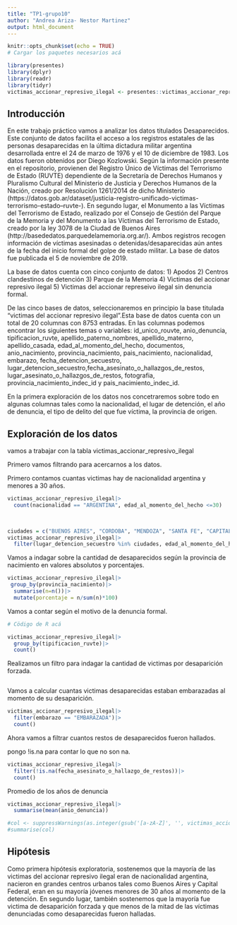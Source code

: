 ```yaml
---
title: "TP1-grupo10"
author: "Andrea Ariza- Nestor Martinez"
output: html_document
---
```



```r
knitr::opts_chunk$set(echo = TRUE)
# Cargar los paquetes necesarios acá

library(presentes)
library(dplyr)
library(readr)
library(tidyr)
victimas_accionar_represivo_ilegal <- presentes::victimas_accionar_represivo_ilegal

```


## Introducción

En este trabajo práctico vamos a analizar los datos titulados Desaparecidos. Este conjunto de datos facilita el acceso a los registros estatales de las personas desaparecidas en la última dictadura militar argentina desarrollada entre el 24 de marzo de 1976 y el 10 de diciembre de 1983. 
Los datos fueron obtenidos por Diego Kozlowski. Según la información presente en el repositorio, provienen del Registro Único de Víctimas del Terrorismo de Estado (RUVTE) dependiente de la Secretaría de Derechos Humanos y Pluralismo Cultural del Ministerio de Justicia y Derechos Humanos de la Nación, creado por Resolución 1261/2014 de dicho Ministerio (https://datos.gob.ar/dataset/justicia-registro-unificado-victimas-terrorismo-estado--ruvte-). En segundo lugar, el Monumento a las Víctimas del Terrorismo de Estado, realizado por el Consejo de Gestión del Parque de la Memoria y del Monumento a las Víctimas del Terrorismo de Estado, creado por la ley 3078 de la Ciudad de Buenos Aires (http://basededatos.parquedelamemoria.org.ar/). Ambos registros recogen información de víctimas asesinadas o detenidas/desaparecidas aún antes de la fecha del inicio formal del golpe de estado militar.
La base de datos fue publicada el 5 de noviembre de 2019.

La base de datos cuenta con cinco conjunto de datos:
1) Apodos
2) Centros clandestinos de detención
3) Parque de la Memoria
4) Victimas del accionar represivo ilegal
5) Victimas del accionar represeivo ilegal sin denuncia formal. 

De las cinco bases de datos, seleccionaremos en principio la base titulada "victimas del accionar represivo ilegal".Esta base de datos cuenta con un total de 20 columnas con 8753 entradas. En las columnas podemos encontrar los siguientes temas o variables: id_unico_rouvte, anio_denuncia, tipificacion_ruvte, apellido_paterno_nombres, apellido_materno, apellido_casada, edad_al_momento_del_hecho, documentos, anio_nacimiento, provincia_nacimiento, pais_nacimiento, nacionalidad, embarazo, fecha_detencion_secuestro, lugar_detencion_secuestro,fecha_asesinato_o_hallazgos_de_restos, lugar_asesinato_o_hallazgos_de_restos, fotografia, provincia_nacimiento_indec_id y pais_nacimiento_indec_id. 

En la primera exploración de los datos nos concetraremos sobre todo en algunas columnas tales como la nacionalidad, el lugar de detención, el año de denuncia, el tipo de delito del que fue víctima, la provincia de origen. 

## Exploración de los datos

vamos a trabajar con la tabla victimas_accionar_represivo_ilegal

Primero vamos filtrando para acercarnos a los datos. 

Primero contamos cuantas victimas hay de nacionalidad argentina y menores a 30 años. 
```r

victimas_accionar_represivo_ilegal|>
  count(nacionalidad == "ARGENTINA", edad_al_momento_del_hecho <=30)
  
  


```

```r
ciudades = c("BUENOS AIRES", "CORDOBA", "MENDOZA", "SANTA FE", "CAPITAL FEDERAL")
victimas_accionar_represivo_ilegal|>
  filter(lugar_detencion_secuestro %in% ciudades, edad_al_momento_del_hecho<=30)
```




Vamos a indagar sobre la cantidad de desaparecidos según la provincia de nacimiento en valores absolutos y porcentajes. 
```r

victimas_accionar_represivo_ilegal|>
 group_by(provincia_nacimiento)|>
  summarise(n=n())|>
  mutate(porcentaje = n/sum(n)*100)

```

Vamos a contar según el motivo de la denuncia formal. 
```r
# Cödigo de R acá 

victimas_accionar_represivo_ilegal|>
  group_by(tipificacion_ruvte)|>
  count()

```







Realizamos un filtro para indagar la cantidad de victimas por desaparición forzada.

```r



  
```

Vamos a calcular cuantas victimas desaparecidas estaban embarazadas al momento de su desaparición. 
```r
victimas_accionar_represivo_ilegal|>
  filter(embarazo == "EMBARAZADA")|>
  count()
```



Ahora vamos a filtrar cuantos restos de desaparecidos fueron hallados. 

pongo !is.na para contar lo que no son na.
```r
victimas_accionar_represivo_ilegal|>
  filter(!is.na(fecha_asesinato_o_hallazgo_de_restos))|>
  count()

```



Promedio de los años de denuncia

```r
victimas_accionar_represivo_ilegal|>
  summarise(mean(anio_denuncia))

```

```r

#col <- suppressWarnings(as.integer(gsub('[a-zA-Z]', '', victimas_accionar_represivo_ilegal$edad_al_momento_del_hecho)))
#summarise(col)
```





## Hipótesis

Como primera hipótesis exploratoria, sostenemos que la mayoría de las victimas del accionar represivo ilegal eran de nacionalidad argentina, nacieron en grandes centros urbanos tales como Buenos Aires y Capital Federal, eran en su mayoría jóvenes menores de 30 años al momento de la detención. En segundo lugar, también sostenemos que la mayoría fue victima de desaparición forzada y que menos de la mitad de las víctimas denunciadas como desaparecidas fueron halladas.  
